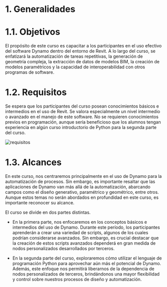 
# 1. Generalidades

# 1.1. Objetivos
El propósito de este curso es capacitar a los participantes en el uso efectivo 
del software Dynamo dentro del entorno de Revit. 
A lo largo del curso, se enfatizará la automatización de tareas repetitivas, 
la generación de geometría compleja, la extracción de datos de modelos BIM, 
la creación de modelos paramétricos y la capacidad de interoperabilidad 
con otros programas de software.

# 1.2. Requisitos
Se espera que los participantes del curso posean conocimientos básicos e 
intermedios en el uso de Revit. Se valora especialmente un nivel intermedio o avanzado 
en el manejo de este software. No se requieren conocimientos previos en programación, 
aunque sería beneficioso que los alumnos tengan experiencia en algún curso introductorio 
de Python para la segunda parte del curso.

<div style={{ textAlign: 'center' }}>
  <img
  src={require('./img/requisitos.png').default}
  alt="requisitos"/>
</div>

# 1.3. Alcances
En este curso, nos centraremos principalmente en el uso de Dynamo 
para la automatización de procesos. Sin embargo, es importante resaltar 
que las aplicaciones de Dynamo van más allá de la automatización, 
abarcando campos como el diseño generativo, paramétrico y geométrico, entre otros. 
Aunque estos temas no serán abordados en profundidad en este curso, es importante reconocer su alcance.

El curso se divide en dos partes distintas. 
* En la primera parte, nos enfocaremos en los conceptos básicos e intermedios del uso de Dynamo. 
Durante este período, los participantes aprenderán a crear una variedad de scripts, 
algunos de los cuales podrían considerarse avanzados. Sin embargo, es crucial destacar 
que la creación de estos scripts avanzados dependerá en gran medida de nodos personalizados 
desarrollados por terceros.

* En la segunda parte del curso, exploraremos cómo utilizar el lenguaje de programación Python 
para aprovechar aún más el potencial de Dynamo. Además, este enfoque nos permitirá liberarnos 
de la dependencia de nodos personalizados de terceros, brindándonos una mayor flexibilidad y 
control sobre nuestros procesos de diseño y automatización.

